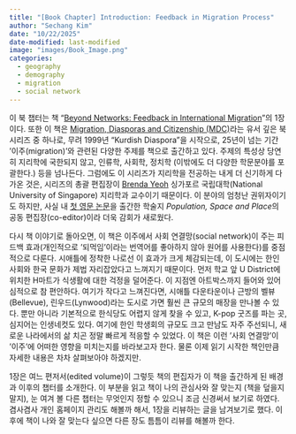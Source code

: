 ```yaml
---
title: "[Book Chapter] Introduction: Feedback in Migration Process"
author: "Sechang Kim"
date: "10/22/2025"
date-modified: last-modified
image: "images/Book_Image.png"
categories:
  - geography
  - demography
  - migration
  - social network
---
```


이 북 챕터는 책 "[Beyond Networks: Feedback in International Migration](https://link.springer.com/chapter/10.1057/9781137539212_1)"의 1장이다. 또한 이 책은 [Migration, Diasporas and Citizenship (MDC)](https://link.springer.com/series/14044)라는 유서 깊은 북 시리즈 중 하나로, 무려 1999년 "Kurdish Diaspora"을 시작으로, 25년이 넘는 기간 '이주(migration)'와 관련된 다양한 주제를 책으로 출간하고 있다. 주제의 특성상 당연히 지리학에 국한되지 않고, 인류학, 사회학, 정치학 (이밖에도 더 다양한 학문분야를 포괄한다.) 등을 넘나든다. 그럼에도 이 시리즈가 지리학을 전공하는 내게 더 신기하게 다가온 것은, 시리즈의 총괄 편집장이 [Brenda Yeoh](https://discovery.nus.edu.sg/260-brenda-sa-yeoh) 싱가포르 국립대학(National University of Singapore) 지리학과 교수이기 때문이다. 이 분야의 엄청난 권위자이기도 하지만, 사실 내 [첫 영문 논문](https://onlinelibrary.wiley.com/doi/pdf/10.1002/psp.70049)을 출간한 학술지 *Population, Space and Place*의 공동 편집장(co-editor)이라 더욱 감회가 새로웠다.

다시 책 이야기로 돌아오면, 이 책은 이주에서 사회 연결망(social network)이 주는 피드백 효과(개인적으로 '되먹임'이라는 번역어를 좋아하지 않아 원어를 사용한다)를 중점적으로 다룬다. 시애틀에 정착한 나로선 이 효과가 크게 체감되는데, 이 도시에는 한인 사회와 한국 문화가 제법 자리잡았다고 느껴지기 때문이다. 먼저 학교 앞 U District에 위치한 H마트가 식생활에 대한 걱정을 덜어준다. 이 지점엔 아트박스까지 들어와 있어 심적으로 참 편안하다. 여기가 작다고 느껴진다면, 시애틀 다운타운이나 근방의 벨뷰(Bellevue), 린우드(Lynwood)라는 도시로 가면 훨씬 큰 규모의 매장을 만나볼 수 있다. 뿐만 아니라 기본적으로 한식당도 어렵지 않게 찾을 수 있고, K-pop 굿즈를 파는 곳, 심지어는 인생네컷도 있다. 여기에 한인 학생회의 규모도 크고 만남도 자주 주선되니, 새로운 나라에서의 삶 치곤 정말 빠르게 적응할 수 있었다. 이 책은 이런 '사회 연결망'이 '이주'에 어떠한 영향을 미치는지를 바라보고자 한다. 물론 이제 읽기 시작한 책인만큼 자세한 내용은 차차 살펴보아야 하겠지만.

1장은 여느 편저서(edited volume)이 그렇듯 책의 편집자가 이 책을 출간하게 된 배경과 이후의 챕터를 소개한다. 이 부분을 읽고 책이 나의 관심사와 잘 맞는지 (책을 덮을지 말지), 눈 여겨 볼 다른 챕터는 무엇인지 정할 수 있으니 조금 신경써서 보기로 하였다. 겸사겸사 개인 홈페이지 관리도 해볼까 해서, 1장을 리뷰하는 글을 남겨보기로 했다. 이후에 책이 나와 잘 맞는다 싶으면 다른 장도 틈틈이 리뷰를 해볼까 한다.
